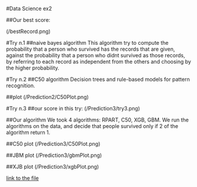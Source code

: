 #Data Science ex2

##Our best score:

(/bestRecord.png)

#Try n.1
##naive bayes algorithm
This algorithm try to compute the probability that a person who survived has the records that are given, against the probability that a person who didnt survived as those records, by referring to each record as independent from the others and choosing by the higher probability.

#Try n.2
##C50 algorithm
Decision trees and rule-based models for pattern recognition.

##plot
(/Prediction2/C50Plot.png)

#Try n.3
##our score in this try:
(/Prediction3/try3.png)

##Our algorithm
We took 4 algorithms: RPART, C50, XGB, GBM.
We run the algorithms on the data, and decide that people survived only if 2 of the algorithm return 1.

##C50 plot
(/Prediction3/C50Plot.png)

##JBM plot
(/Prediction3/gbmPlot.png)

##XJB plot
(/Prediction3/xgbPlot.png)

[link to the file](https://github.com/naordalal/DataScience-hw2/blob/master/Prediction3/try3.csv)
